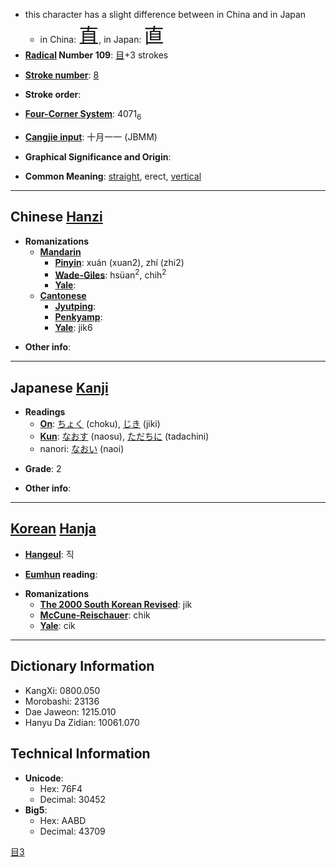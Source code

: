 *this character has a slight difference between in China and in Japan
**in China: <font size="6"><font lang="zh">直</font></font>, in Japan: <font size="6"><font lang="ja">直</font></font>
* '''[[Wiktionary:Chinese radical index| Radical]] Number 109''': [[Wiktionary:Chinese radical index 目|目]]+3 strokes

* '''[[Wiktionary:Chinese total strokes index|Stroke number]]''': [[Wiktionary:Chinese total strokes index 8|8]]

* '''Stroke order''': 

* '''[[Wiktionary:Chinese four corner index|Four-Corner System]]''': 4071<sub>6</sub>

* '''[[Wiktionary:Chinese Cangjie index|Cangjie input]]''': 十月一一 (JBMM)

* '''Graphical Significance and Origin''': 

* '''Common Meaning''': [[straight]], erect, [[vertical]]

----

== Chinese [[Hanzi]] ==

* '''Romanizations'''
** '''[[Mandarin]]'''
*** '''[[Pinyin]]''': xuán (xuan2), zhí (zhi2)
*** '''[[Wade-Giles]]''': hsüan<sup>2</sup>, chih<sup>2</sup>
*** '''[[Yale]]''': 
** '''[[Cantonese]]'''
*** '''[[Jyutping]]''':
*** '''[[Penkyamp]]''': 
*** '''[[Yale]]''': jik6

* '''Other info''': 

----

== Japanese [[Kanji]] ==

* '''Readings'''
** '''[[On]]''': [[ちょく]] (choku), [[じき]] (jiki)
** '''[[Kun]]''': [[なおす]] (naosu), [[ただちに]] (tadachini)
** nanori: [[なおい]] (naoi)

* '''Grade''': 2 [[Category:Grade 2 kanji|目3]]

* '''Other info''':  

----

== [[Korean]] [[Hanja]] ==

* '''[[Hangeul]]''': 직

* '''[[Eumhun]] reading''': 

* '''Romanizations'''
** '''[[The 2000 South Korean Revised Romanization|The 2000 South Korean Revised]]''': jik
** '''[[McCune-Reischauer]]''': chik
** '''[[Yale]]''': cik

----

== Dictionary Information ==

* KangXi: 0800.050
* Morobashi: 23136
* Dae Jaweon: 1215.010
* Hanyu Da Zidian: 10061.070

== Technical Information ==

* '''Unicode''':
** Hex: 76F4
** Decimal: 30452
* '''Big5''':
** Hex: AABD
** Decimal: 43709